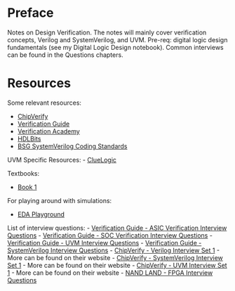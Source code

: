 # Preface {.unnumbered}

Notes on Design Verification. The notes will mainly cover verification concepts, Verilog and SystemVerilog, and UVM. Pre-req: digital logic design fundamentals (see my Digital Logic Design notebook). Common interviews can be found in the Questions chapters.

# Resources {.unnumbered}

Some relevant resources:

- [ChipVerify](https://www.chipverify.com/)
- [Verification Guide](https://verificationguide.com/)
- [Verification Academy](https://verificationacademy.com/)
- [HDLBits](https://hdlbits.01xz.net/wiki/Main_Page)
- [BSG SystemVerilog Coding Standards](https://docs.google.com/document/d/1xA5XUzBtz_D6aSyIBQUwFk_kSUdckrfxa2uzGjMgmCU/edit?tab=t.0#heading=h.mtsevafs4tag)


UVM Specific Resources:
- [ClueLogic](https://cluelogic.com/)

Textbooks:

- [Book 1](url)

For playing around with simulations:

- [EDA Playground]()

List of interview questions:
- [Verification Guide - ASIC Verification Interview Questions](https://verificationguide.com/asic-verification/asic-verification-interview-questions/)
- [Verification Guide - SOC Verification Interview Questions](https://verificationguide.com/interview-questions/soc-verification-interview-questions/)
- [Verification Guide - UVM Interview Questions](https://verificationguide.com/interview-questions/soc-verification-interview-questions/)
- [Verification Guide - SystemVerilog Interview Questions](https://verificationguide.com/interview-questions/soc-verification-interview-questions/)
- [ChipVerify - Verilog Interview Set 1](https://www.chipverify.com/verilog/verilog-interview-questions-set-1)
  - More can be found on their website
- [ChipVerify - SystemVerilog Interview Set 1](https://www.chipverify.com/systemverilog/systemverilog-interview-questions-set-1)
  - More can be found on their website
- [ChipVerify - UVM Interview Set 1](https://www.chipverify.com/uvm/uvm-interview-questions-set-1)
  - More can be found on their website
- [NAND LAND - FPGA Interview Questions](https://nandland.com/part-2-the-interview/)